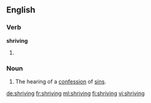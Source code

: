 ==English==

===Verb===
'''shriving'''

# {{present participle of|shrive}}

===Noun===
{{en-noun}}

# The hearing of a [[confession]] of [[sin]]s.

[[de:shriving]]
[[fr:shriving]]
[[ml:shriving]]
[[fi:shriving]]
[[vi:shriving]]